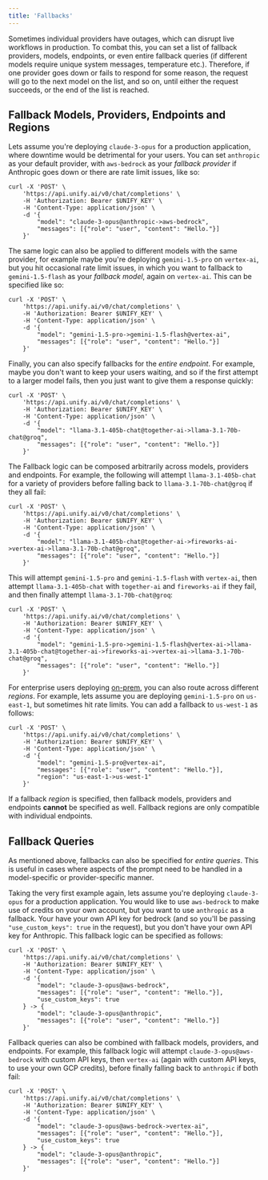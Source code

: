 ```yaml
---
title: 'Fallbacks'
---
```


Sometimes individual providers have outages,
which can disrupt live workflows in production.
To combat this, you can set a list of fallback providers, models, endpoints, or even
entire fallback queries (if different models require unique system messages,
temperature etc.). Therefore, if one provider goes down or fails to respond for some
reason, the request will go to the next model on the list, and so on, until either the
request succeeds, or the end of the list is reached.

## Fallback Models, Providers, Endpoints and Regions

Lets assume you're deploying `claude-3-opus` for a production application, where
downtime would be detrimental for your users. You can set `anthropic` as your default
provider, with `aws-bedrock` as your *fallback provider* if Anthropic goes down or there
are rate limit issues, like so:

```shell
curl -X 'POST' \
    'https://api.unify.ai/v0/chat/completions' \
    -H 'Authorization: Bearer $UNIFY_KEY' \
    -H 'Content-Type: application/json' \
    -d '{
        "model": "claude-3-opus@anthropic->aws-bedrock",
        "messages": [{"role": "user", "content": "Hello."}]
    }'
```

The same logic can also be applied to different models with the same provider,
for example maybe you're deploying `gemini-1.5-pro` on `vertex-ai`, but you hit
occasional rate limit issues, in which you want to fallback to `gemini-1.5-flash` as
your *fallback model*, again on `vertex-ai`. This can be specified like so:

```shell
curl -X 'POST' \
    'https://api.unify.ai/v0/chat/completions' \
    -H 'Authorization: Bearer $UNIFY_KEY' \
    -H 'Content-Type: application/json' \
    -d '{
        "model": "gemini-1.5-pro->gemini-1.5-flash@vertex-ai",
        "messages": [{"role": "user", "content": "Hello."}]
    }'
```

Finally, you can also specify fallbacks for the *entire endpoint*.
For example, maybe you don't want to keep your users waiting, and so if the first
attempt to a larger model fails, then you just want to give them a response quickly:

```shell
curl -X 'POST' \
    'https://api.unify.ai/v0/chat/completions' \
    -H 'Authorization: Bearer $UNIFY_KEY' \
    -H 'Content-Type: application/json' \
    -d '{
        "model": "llama-3.1-405b-chat@together-ai->llama-3.1-70b-chat@groq",
        "messages": [{"role": "user", "content": "Hello."}]
    }'
```

The Fallback logic can be composed arbitrarily across models, providers and endpoints.
For example, the following will attempt `llama-3.1-405b-chat` for a variety of providers
before falling back to `llama-3.1-70b-chat@groq` if they all fail:

```shell
curl -X 'POST' \
    'https://api.unify.ai/v0/chat/completions' \
    -H 'Authorization: Bearer $UNIFY_KEY' \
    -H 'Content-Type: application/json' \
    -d '{
        "model": "llama-3.1-405b-chat@together-ai->fireworks-ai->vertex-ai->llama-3.1-70b-chat@groq",
        "messages": [{"role": "user", "content": "Hello."}]
    }'
```

This will attempt `gemini-1.5-pro` and `gemini-1.5-flash` with `vertex-ai`,
then attempt `llama-3.1-405b-chat` with `together-ai` and `fireworks-ai` if they fail,
and then finally attempt `llama-3.1-70b-chat@groq`:

```shell
curl -X 'POST' \
    'https://api.unify.ai/v0/chat/completions' \
    -H 'Authorization: Bearer $UNIFY_KEY' \
    -H 'Content-Type: application/json' \
    -d '{
        "model": "gemini-1.5-pro->gemini-1.5-flash@vertex-ai->llama-3.1-405b-chat@together-ai->fireworks-ai->vertex-ai->llama-3.1-70b-chat@groq",
        "messages": [{"role": "user", "content": "Hello."}]
    }'
```

For enterprise users deploying [on-prem](https://docs.unify.ai/on_prem),
you can also route across different *regions*.
For example, lets assume you are deploying `gemini-1.5-pro` on `us-east-1`,
but sometimes hit rate limits. You can add a fallback to `us-west-1` as follows:

```shell
curl -X 'POST' \
    'https://api.unify.ai/v0/chat/completions' \
    -H 'Authorization: Bearer $UNIFY_KEY' \
    -H 'Content-Type: application/json' \
    -d '{
        "model": "gemini-1.5-pro@vertex-ai",
        "messages": [{"role": "user", "content": "Hello."}],
        "region": "us-east-1->us-west-1"
    }'
```

If a fallback *region* is specified, then fallback models,
providers and endpoints **cannot** be specified as well.
Fallback regions are only compatible with individual endpoints.

## Fallback Queries

As mentioned above, fallbacks can also be specified for *entire queries*.
This is useful in cases where aspects of the prompt need to be handled in a
model-specific or provider-specific manner.

Taking the very first example again, lets assume you're deploying `claude-3-opus` for a
production application. You would like to use `aws-bedrock` to make use of credits on
your own account, but you want to use `anthropic` as a fallback. Your have your own API
key for bedrock (and so you'll be passing `"use_custom_keys": true` in the request),
but you don't have your own API key for Anthropic. This fallback logic can be specified
as follows:

```shell
curl -X 'POST' \
    'https://api.unify.ai/v0/chat/completions' \
    -H 'Authorization: Bearer $UNIFY_KEY' \
    -H 'Content-Type: application/json' \
    -d '{
        "model": "claude-3-opus@aws-bedrock",
        "messages": [{"role": "user", "content": "Hello."}],
        "use_custom_keys": true
    } -> {
        "model": "claude-3-opus@anthropic",
        "messages": [{"role": "user", "content": "Hello."}]
    }'
```

Fallback queries can also be combined with fallback models, providers, and endpoints.
For example, this fallback logic will attempt `claude-3-opus@aws-bedrock` with custom
API keys, then `vertex-ai` (again with custom API keys, to use your own GCP credits),
before finally falling back to `anthropic` if both fail:

```shell
curl -X 'POST' \
    'https://api.unify.ai/v0/chat/completions' \
    -H 'Authorization: Bearer $UNIFY_KEY' \
    -H 'Content-Type: application/json' \
    -d '{
        "model": "claude-3-opus@aws-bedrock->vertex-ai",
        "messages": [{"role": "user", "content": "Hello."}],
        "use_custom_keys": true
    } -> {
        "model": "claude-3-opus@anthropic",
        "messages": [{"role": "user", "content": "Hello."}]
    }'
```